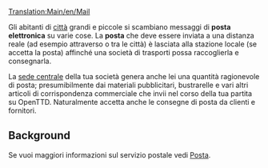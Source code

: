[[Translation:Main/en/Mail]]
{{it/Carico|name=Posta
|image=Mail.png
|produced=[[Main/it/Città|Città]], [[Main/it/Sede centrale|Sede centrale]]
|accepted=[[Main/it/Città|Città]], [[Main/it/Sede centrale|Sede centrale]], [[Main/it/Piattaforma petrolifera|Piattaforma petrolifera]]
}}

Gli abitanti di [[Main/it/Città|città]] grandi e piccole si scambiano messaggi di '''posta elettronica''' su varie cose. La '''posta''' che deve essere inviata a una distanza reale (ad esempio attraverso o tra le città) è lasciata alla stazione locale (se accetta la posta) affinché una società di trasporti possa raccoglierla e consegnarla.

La [[Main/it/Sede centrale|sede centrale]] della tua società genera anche lei una quantità ragionevole di posta; presumibilmente dai materiali pubblicitari, bustrarelle e vari altri articoli di corrispondenza commerciale che invii nel corso della tua partita su OpenTTD. Naturalmente accetta anche le consegne di posta da clienti e fornitori.


==Background==
Se vuoi maggiori informazioni sul servizio postale vedi [http://www.wikipedia.org/wiki/it:Posta Posta].